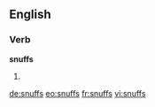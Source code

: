 ==English==

===Verb===
'''snuffs'''

# {{en-third-person singular of|snuff}}

[[de:snuffs]]
[[eo:snuffs]]
[[fr:snuffs]]
[[vi:snuffs]]